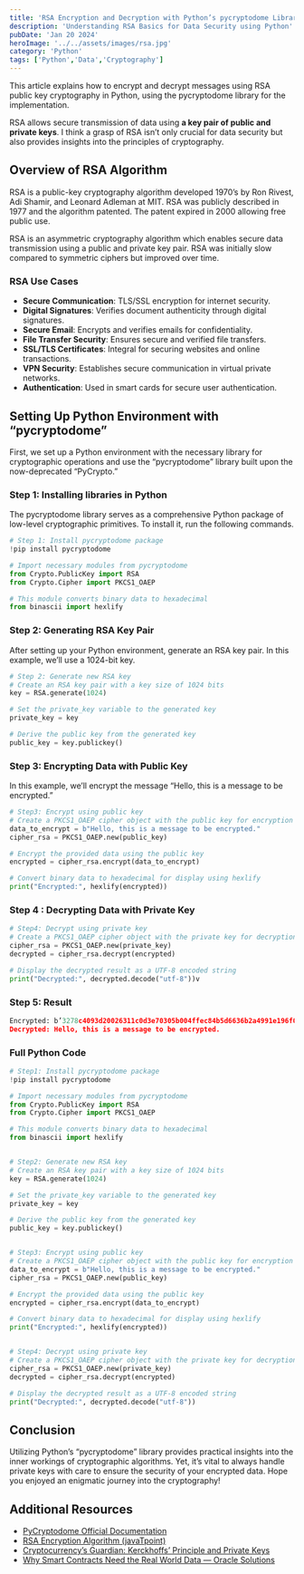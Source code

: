 ```yaml
---
title: 'RSA Encryption and Decryption with Python’s pycryptodome Library'
description: 'Understanding RSA Basics for Data Security using Python'
pubDate: 'Jan 20 2024'
heroImage: '../../assets/images/rsa.jpg'
category: 'Python'
tags: ['Python','Data','Cryptography']
---
```

This article explains how to encrypt and decrypt messages using RSA public key cryptography in Python, using the pycryptodome library for the implementation.

RSA allows secure transmission of data using **a key pair of public and private keys**. I think a grasp of RSA isn’t only crucial for data security but also provides insights into the principles of cryptography.

## Overview of RSA Algorithm

RSA is a public-key cryptography algorithm developed 1970’s by Ron Rivest, Adi Shamir, and Leonard Adleman at MIT. RSA was publicly described in 1977 and the algorithm patented. The patent expired in 2000 allowing free public use.

RSA is an asymmetric cryptography algorithm which enables secure data transmission using a public and private key pair. RSA was initially slow compared to symmetric ciphers but improved over time.

### RSA Use Cases

- **Secure Communication**: TLS/SSL encryption for internet security.
- **Digital Signatures**: Verifies document authenticity through digital signatures.
- **Secure Email**: Encrypts and verifies emails for confidentiality.
- **File Transfer Security**: Ensures secure and verified file transfers.
- **SSL/TLS Certificates**: Integral for securing websites and online transactions.
- **VPN Security**: Establishes secure communication in virtual private networks.
- **Authentication**: Used in smart cards for secure user authentication.

## Setting Up Python Environment with “pycryptodome”
First, we set up a Python environment with the necessary library for cryptographic operations and use the “pycryptodome” library built upon the now-deprecated “PyCrypto.”

### Step 1: Installing libraries in Python
The pycryptodome library serves as a comprehensive Python package of low-level cryptographic primitives. To install it, run the following commands.

```python
# Step 1: Install pycryptodome package
!pip install pycryptodome

# Import necessary modules from pycryptodome
from Crypto.PublicKey import RSA
from Crypto.Cipher import PKCS1_OAEP

# This module converts binary data to hexadecimal
from binascii import hexlify
```

### Step 2: Generating RSA Key Pair
After setting up your Python environment, generate an RSA key pair. In this example, we’ll use a 1024-bit key.

```python
# Step 2: Generate new RSA key
# Create an RSA key pair with a key size of 1024 bits
key = RSA.generate(1024)

# Set the private_key variable to the generated key
private_key = key

# Derive the public key from the generated key
public_key = key.publickey()
```

### Step 3: Encrypting Data with Public Key
In this example, we’ll encrypt the message “Hello, this is a message to be encrypted.”

```python
# Step3: Encrypt using public key
# Create a PKCS1_OAEP cipher object with the public key for encryption
data_to_encrypt = b"Hello, this is a message to be encrypted."
cipher_rsa = PKCS1_OAEP.new(public_key)

# Encrypt the provided data using the public key
encrypted = cipher_rsa.encrypt(data_to_encrypt)

# Convert binary data to hexadecimal for display using hexlify
print("Encrypted:", hexlify(encrypted))
```

### Step 4 : Decrypting Data with Private Key

```python
# Step4: Decrypt using private key
# Create a PKCS1_OAEP cipher object with the private key for decryption
cipher_rsa = PKCS1_OAEP.new(private_key)
decrypted = cipher_rsa.decrypt(encrypted)

# Display the decrypted result as a UTF-8 encoded string
print("Decrypted:", decrypted.decode("utf-8"))v

```
### Step 5: Result

```python
Encrypted: b’3278c4093d20026311c0d3e70305b004ffec84b5d6636b2a4991e196f0065c946083d15f1c304f37b48c8b0ea7fe56fe3327150af555e8e903a13c7c797545d9ddd358c2d581f9070a98ad5bd8a4a6a725103346b53ba927f74e6730a62c38a4cb566f04c428a30a82d983f55358b4e201db9ce78741bf2de0d575e5ba248fc8'
Decrypted: Hello, this is a message to be encrypted.
```

### Full Python Code
```python
# Step1: Install pycryptodome package
!pip install pycryptodome

# Import necessary modules from pycryptodome
from Crypto.PublicKey import RSA
from Crypto.Cipher import PKCS1_OAEP

# This module converts binary data to hexadecimal
from binascii import hexlify


# Step2: Generate new RSA key
# Create an RSA key pair with a key size of 1024 bits
key = RSA.generate(1024)

# Set the private_key variable to the generated key
private_key = key

# Derive the public key from the generated key
public_key = key.publickey()


# Step3: Encrypt using public key
# Create a PKCS1_OAEP cipher object with the public key for encryption
data_to_encrypt = b"Hello, this is a message to be encrypted."
cipher_rsa = PKCS1_OAEP.new(public_key)

# Encrypt the provided data using the public key
encrypted = cipher_rsa.encrypt(data_to_encrypt)

# Convert binary data to hexadecimal for display using hexlify
print("Encrypted:", hexlify(encrypted))


# Step4: Decrypt using private key
# Create a PKCS1_OAEP cipher object with the private key for decryption
cipher_rsa = PKCS1_OAEP.new(private_key)
decrypted = cipher_rsa.decrypt(encrypted)

# Display the decrypted result as a UTF-8 encoded string
print("Decrypted:", decrypted.decode("utf-8"))
```
## Conclusion

Utilizing Python’s “pycryptodome” library provides practical insights into the inner workings of cryptographic algorithms. Yet, it’s vital to always handle private keys with care to ensure the security of your encrypted data. Hope you enjoyed an enigmatic journey into the cryptography!

## Additional Resources

- [PyCryptodome Official Documentation](https://pycryptodome.readthedocs.io/)
- [RSA Encryption Algorithm (javaTpoint)](https://www.javatpoint.com/rsa-encryption-algorithm)
- [Cryptocurrency’s Guardian: Kerckhoffs’ Principle and Private Keys](https://cryptos.com/kerckhoffs-principle-private-keys)
- [Why Smart Contracts Need the Real World Data — Oracle Solutions](https://medium.com/smart-contracts/why-smart-contracts-need-real-world-data-9d5efb1f9a7e)

